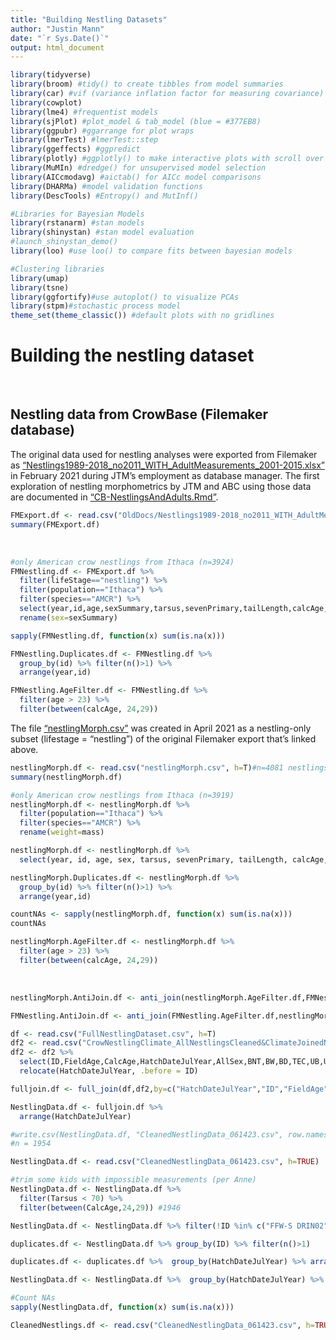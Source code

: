 ```yaml
---
title: "Building Nestling Datasets"
author: "Justin Mann"
date: "`r Sys.Date()`"
output: html_document
---
```


```r
library(tidyverse)
library(broom) #tidy() to create tibbles from model summaries
library(car) #vif (variance inflation factor for measuring covariance)
library(cowplot)
library(lme4) #frequentist models  
library(sjPlot) #plot_model & tab_model (blue = #377EB8)
library(ggpubr) #ggarrange for plot wraps
library(lmerTest) #lmerTest::step
library(ggeffects) #ggpredict
library(plotly) #ggplotly() to make interactive plots with scroll over ids
library(MuMIn) #dredge() for unsupervised model selection
library(AICcmodavg) #aictab() for AICc model comparisons
library(DHARMa) #model validation functions
library(DescTools) #Entropy() and MutInf()

#Libraries for Bayesian Models
library(rstanarm) #stan models
library(shinystan) #stan model evaluation
#launch_shinystan_demo()
library(loo) #use loo() to compare fits between bayesian models

#Clustering libraries
library(umap)
library(tsne)
library(ggfortify)#use autoplot() to visualize PCAs
library(stpm)#stochastic process model
theme_set(theme_classic()) #default plots with no gridlines
```

# Building the nestling dataset

<br>

## Nestling data from CrowBase (Filemaker database)

The original data used for nestling analyses were exported from Filemaker as ["Nestlings1989-2018_no2011_WITH_AdultMeasurements_2001-2015.xlsx"](https://github.com/justinthomasmann/CrowBase/blob/main/OldDocs/Nestlings1989-2018_no2011_WITH_AdultMeasurements_2001-2015.xlsx) in February 2021 during JTM's employment as database manager. The first exploration of nestling morphometrics by JTM and ABC using those data are documented in ["CB-NestlingsAndAdults.Rmd"](https://github.com/justinthomasmann/CrowBase/blob/main/CB-NestlingsAndAdults.Rmd).

```r
FMExport.df <- read.csv("OldDocs/Nestlings1989-2018_no2011_WITH_AdultMeasurements_2001-2015.csv", h=TRUE)
summary(FMExport.df)
```

<br>

```r
#only American crow nestlings from Ithaca (n=3924)
FMNestling.df <- FMExport.df %>% 
  filter(lifeStage=="nestling") %>% 
  filter(population=="Ithaca") %>%
  filter(species=="AMCR") %>% 
  select(year,id,age,sexSummary,tarsus,sevenPrimary,tailLength,calcAge,billNT,billD,billW,TEC,head,skull,wingChord,exp7Primary,weight,measurmentDate,hatchDate) %>% 
  rename(sex=sexSummary)
```

```r
sapply(FMNestling.df, function(x) sum(is.na(x)))
```

```r
FMNestling.Duplicates.df <- FMNestling.df %>% 
  group_by(id) %>% filter(n()>1) %>% 
  arrange(year,id)
```

```r
FMNestling.AgeFilter.df <- FMNestling.df %>% 
  filter(age > 23) %>% 
  filter(between(calcAge, 24,29))
```

The file ["nestlingMorph.csv"](https://github.com/justinthomasmann/CrowBase/blob/main/nestlingMorph.csv) was created in April 2021 as a nestling-only subset (lifestage = "nestling") of the original Filemaker export that's linked above.

```r
nestlingMorph.df <- read.csv("nestlingMorph.csv", h=T)#n=4081 nestlings
summary(nestlingMorph.df)
```

```r
#only American crow nestlings from Ithaca (n=3919)
nestlingMorph.df <- nestlingMorph.df %>% 
  filter(population=="Ithaca") %>%
  filter(species=="AMCR") %>% 
  rename(weight=mass)
```

```r
nestlingMorph.df <- nestlingMorph.df %>% 
  select(year, id, age, sex, tarsus, sevenPrimary, tailLength, calcAge, billNT, billD, billW, TEC, head, skull, wingChord, exp7Primary, weight, measurmentDate, hatchDate)
```

```r
nestlingMorph.Duplicates.df <- nestlingMorph.df %>% 
  group_by(id) %>% filter(n()>1) %>% 
  arrange(year,id)
```

```r
countNAs <- sapply(nestlingMorph.df, function(x) sum(is.na(x)))
countNAs
```

```r
nestlingMorph.AgeFilter.df <- nestlingMorph.df %>% 
  filter(age > 23) %>% 
  filter(between(calcAge, 24,29))
```

<br>

```r
nestlingMorph.AntiJoin.df <- anti_join(nestlingMorph.AgeFilter.df,FMNestling.AgeFilter.df,by="id")
```

```r
FMNestling.AntiJoin.df <- anti_join(FMNestling.AgeFilter.df,nestlingMorph.AgeFilter.df,by="id")
```

```r
df <- read.csv("FullNestlingDataset.csv", h=T)
df2 <- read.csv("CrowNestlingClimate_AllNestlingsCleaned&ClimateJoinedNEW.csv", h=T)
df2 <- df2 %>% 
  select(ID,FieldAge,CalcAge,HatchDateJulYear,AllSex,BNT,BW,BD,TEC,UB,UBS,TBS,Skull,Tarsus,Weight) %>% 
  relocate(HatchDateJulYear, .before = ID)

fulljoin.df <- full_join(df,df2,by=c("HatchDateJulYear","ID","FieldAge","CalcAge","AllSex","BNT","BW","BD","TEC","UB","UBS","TBS","Skull","Tarsus","Weight"))

NestlingData.df <- fulljoin.df %>% 
  arrange(HatchDateJulYear)

#write.csv(NestlingData.df, "CleanedNestlingData_061423.csv", row.names = FALSE) 
#n = 1954

NestlingData.df <- read.csv("CleanedNestlingData_061423.csv", h=TRUE)
```

```r
#trim some kids with impossible measurements (per Anne)
NestlingData.df <- NestlingData.df %>% 
  filter(Tarsus < 70) %>% 
  filter(between(CalcAge,24,29)) #1946
```

```r
NestlingData.df <- NestlingData.df %>% filter(!ID %in% c("FFW-S DRIN02","B3 WINK98","GL JSUP05","Q4 CARE11","JC NDYC17","L-2 KRUM93","orange SWEG91","SWB-W BURP03","3 PINW00","4 PINW00","doa SEPG04","2-r HORC04","doa CLAR05","doa HOMC05","doa JUDD06","doa1 KAYS06","doa2 KAYS06","doa3 KAYS06","doa1 BROT07","doa2 BROT07","doa1 NMUR07","doa2 NMUR07","doa3 NMUR07","doa4 NMUR07","doa5 NMUR07","FE WCRI18","DOA RGBY00","X0 YFER00","dead fledgling USGS16", "EN WKAY05"))#new n=1942
```

```r
duplicates.df <- NestlingData.df %>% group_by(ID) %>% filter(n()>1)

duplicates.df <- duplicates.df %>%  group_by(HatchDateJulYear) %>% arrange(ID, FieldAge) %>% dplyr::distinct(ID, .keep_all = TRUE)

NestlingData.df <- NestlingData.df %>%  group_by(HatchDateJulYear) %>% arrange(ID, FieldAge) %>% dplyr::distinct(ID, .keep_all = TRUE)
```

```r
#Count NAs
sapply(NestlingData.df, function(x) sum(is.na(x)))
```

```r
CleanedNestlings.df <- read.csv("CleanedNestlingData_061423.csv", h=TRUE)
```
